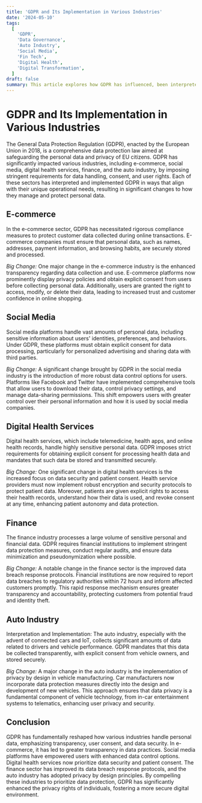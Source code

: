 ```yaml
---
title: 'GDPR and Its Implementation in Various Industries'
date: '2024-05-10'
tags:
  [
    'GDPR',
    'Data Governance',
    'Auto Industry',
    'Social Media',
    'Fin Tech',
    'Digital Health',
    'Digital Transformation',
  ]
draft: false
summary: This article explores how GDPR has influenced, been interpreted and implemented by various industries. It also talks about how some companies that are ahead of the curve in adapting to the change.
---
```


# GDPR and Its Implementation in Various Industries

The General Data Protection Regulation (GDPR), enacted by the European Union in 2018, is a comprehensive data protection law aimed at safeguarding the personal data and privacy of EU citizens. GDPR has significantly impacted various industries, including e-commerce, social media, digital health services, finance, and the auto industry, by imposing stringent requirements for data handling, consent, and user rights. Each of these sectors has interpreted and implemented GDPR in ways that align with their unique operational needs, resulting in significant changes to how they manage and protect personal data.

## E-commerce

In the e-commerce sector, GDPR has necessitated rigorous compliance measures to protect customer data collected during online transactions. E-commerce companies must ensure that personal data, such as names, addresses, payment information, and browsing habits, are securely stored and processed.

_Big Change:_
One major change in the e-commerce industry is the enhanced transparency regarding data collection and use. E-commerce platforms now prominently display privacy policies and obtain explicit consent from users before collecting personal data. Additionally, users are granted the right to access, modify, or delete their data, leading to increased trust and customer confidence in online shopping.

## Social Media

Social media platforms handle vast amounts of personal data, including sensitive information about users' identities, preferences, and behaviors. Under GDPR, these platforms must obtain explicit consent for data processing, particularly for personalized advertising and sharing data with third parties.

_Big Change:_
A significant change brought by GDPR in the social media industry is the introduction of more robust data control options for users. Platforms like Facebook and Twitter have implemented comprehensive tools that allow users to download their data, control privacy settings, and manage data-sharing permissions. This shift empowers users with greater control over their personal information and how it is used by social media companies.

## Digital Health Services

Digital health services, which include telemedicine, health apps, and online health records, handle highly sensitive personal data. GDPR imposes strict requirements for obtaining explicit consent for processing health data and mandates that such data be stored and transmitted securely.

_Big Change:_
One significant change in digital health services is the increased focus on data security and patient consent. Health service providers must now implement robust encryption and security protocols to protect patient data. Moreover, patients are given explicit rights to access their health records, understand how their data is used, and revoke consent at any time, enhancing patient autonomy and data protection.

## Finance

The finance industry processes a large volume of sensitive personal and financial data. GDPR requires financial institutions to implement stringent data protection measures, conduct regular audits, and ensure data minimization and pseudonymization where possible.

_Big Change:_
A notable change in the finance sector is the improved data breach response protocols. Financial institutions are now required to report data breaches to regulatory authorities within 72 hours and inform affected customers promptly. This rapid response mechanism ensures greater transparency and accountability, protecting customers from potential fraud and identity theft.

## Auto Industry

Interpretation and Implementation:
The auto industry, especially with the advent of connected cars and IoT, collects significant amounts of data related to drivers and vehicle performance. GDPR mandates that this data be collected transparently, with explicit consent from vehicle owners, and stored securely.

_Big Change:_
A major change in the auto industry is the implementation of privacy by design in vehicle manufacturing. Car manufacturers now incorporate data protection measures directly into the design and development of new vehicles. This approach ensures that data privacy is a fundamental component of vehicle technology, from in-car entertainment systems to telematics, enhancing user privacy and security.

## Conclusion

GDPR has fundamentally reshaped how various industries handle personal data, emphasizing transparency, user consent, and data security. In e-commerce, it has led to greater transparency in data practices. Social media platforms have empowered users with enhanced data control options. Digital health services now prioritize data security and patient consent. The finance sector has improved its data breach response protocols, and the auto industry has adopted privacy by design principles. By compelling these industries to prioritize data protection, GDPR has significantly enhanced the privacy rights of individuals, fostering a more secure digital environment.
